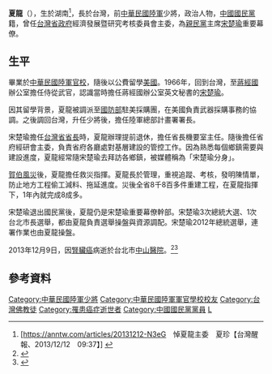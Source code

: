 <!--{{unreferenced|time=2013-12-10T08:05:44+00:00}}-->{{refimprove|time=2015-05-28}}
{{Infobox_officeholder
| nickname = 
| name = 夏龍
| image name =
| width = 180
| now = 政治人物
| period = 
| sex = 男
| Native place = 
| date of birth = 1940年
| date of death = 2013年12月9日（72歲）
| nationality = {{ROC}}
| place of birth = {{ROC}}湖南
| place of death = {{TWN}}台北市
| party = {{kmt}}
| spouse = 
| children = 
|allegiance = {{ROC}}
|branch = {{flagicon image|Flag of the Republic of China Army.svg}} [[中華民國陸軍|中華民國陸軍]]
|rank = [[File:ROCA_Major_General's_Flag.svg|25px]] [[少將|少將]]
| educate = *[[陸軍軍官學校|陸軍軍官學校]]
| past = 
*陸軍總司令部計畫署署長
*台灣省政府經濟發展暨研究考核委員會主任委員
}}
'''夏龍'''（{{bd|1940年||2013年|12月9日|catIdx=Hsia}}），生於湖南<ref>[https://anntw.com/articles/20131212-N3eG　悼夏龍主委　夏珍【台灣醒報、2013/12/12　09:37】] {{webarchive|url=https://web.archive.org/web/20150417165026/https://anntw.com/articles/20131212-N3eG |date=2015-04-17 }}</ref>，長於台灣，前[[中華民國陸軍|中華民國陸軍]]少將，政治人物，[[中國國民黨|中國國民黨]]籍，曾任[[台灣省政府|台灣省政府]]經濟發展暨研究考核委員會主委，為[[親民黨|親民黨]]主席[[宋楚瑜|宋楚瑜]]重要幕僚。

==生平==
畢業於[[中華民國陸軍官校|中華民國陸軍官校]]，隨後以公費留學[[美國|美國]]。1966年，回到台灣，至[[蔣經國|蔣經國]]辦公室擔任侍從武官，認識當時擔任蔣經國辦公室英文秘書的[[宋楚瑜|宋楚瑜]]。

因其留學背景，夏龍被調派至[[中華民國國防部|國防部]]駐美採購團，在美國負責武器採購事務的協調。之後調回台灣，升任少將後，擔任陸軍總部計畫署署長。

宋楚瑜擔任[[台灣省省長|台灣省省長]]時，夏龍辦理提前退休，擔任省長機要室主任。隨後擔任省府經研會主委，負責省府各廳處對基層建設的管控工作。因為熟悉每個鄉鎮需要與建設進度，夏龍經常隨宋楚瑜去拜訪各鄉鎮，被媒體稱為「宋楚瑜分身」。

[[賀伯颱風|賀伯風災]]後，夏龍擔任救災指揮。夏龍長於管理，重視追蹤、考核，發明陳情單，防止地方工程偷工減料、拖延進度。災後全省8千8百多件重建工程，在夏龍指揮下，1年內就完成8成多。

宋楚瑜退出國民黨後，夏龍仍是宋楚瑜重要幕僚幹部。宋楚瑜3次總統大選、1次台北市長選舉，都由夏龍負責選舉操盤與資源調配。宋楚瑜2012年總統選舉，連署作業也由夏龍操盤。

2013年12月9日，因[[腎臟癌|腎臟癌]]病逝於台北市[[中山醫院|中山醫院]]。<ref>{{cite news|title=宋家軍夏龍腎臟癌病逝|url=http://www.chinatimes.com/realtimenews/20131209004382-260401|work=中國時報|date=2013-12-09|accessdate=2014-03-14|archive-date=2014-02-26|archive-url=https://web.archive.org/web/20140226230519/http://www.chinatimes.com/realtimenews/20131209004382-260401|dead-url=no}}</ref><ref>{{cite news|url=http://www.libertytimes.com.tw/2013/new/dec/22/today-p1.htm|title=宋楚瑜： 施政沒追蹤 就沒執行力|work=自由時報|date=2013-12-22|deadurl=yes|archiveurl=https://web.archive.org/web/20140226163141/http://www.libertytimes.com.tw/2013/new/dec/22/today-p1.htm|archivedate=2014-02-26}}</ref>

==參考資料==
{{reflist}}

[[Category:中華民國陸軍少將|Category:中華民國陸軍少將]]
[[Category:中華民國陸軍軍官學校校友|Category:中華民國陸軍軍官學校校友]]
[[Category:台灣佛教徒|Category:台灣佛教徒]]
[[Category:罹患癌症逝世者|Category:罹患癌症逝世者]]
[[Category:中國國民黨黨員|Category:中國國民黨黨員]]
[[Category:夏姓|L]]